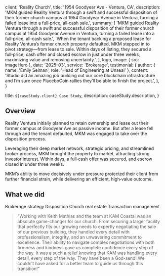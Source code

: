 
  client: 'Reality Church',
  title: '1954 Goodyear Ave - Ventura, CA',
  description:
    'MKM guided Reality Ventura through a swift and successful disposition of their former church campus at 1954 Goodyear Avenue in Ventura, turning a failed lease into a full‑price, all‑cash sale.',
  summary: [
   'MKM guided Reality Ventura through a swift and successful disposition of their former church campus at 1954 Goodyear Avenue in Ventura, turning a failed lease into a full‑price, all‑cash sale.',
    'When the tenant backing a proposed lease for Reality Ventura’s former church property defaulted, MKM stepped in to pivot strategy—from lease to sale. Within days of listing, they secured a full‑price, cash offer and closed escrow in just under three weeks, maximizing value and removing uncertainty.',
  ],
  logo,
  image: { src: imageHero },
  date: '2025-03',
  service: 'Brokerage',
  testimonial: {
    author: { name: 'Emily Selman', role: 'Head of Engineering at Unseal' },
    content:
      'Studio did an amazing job building out our core blockchain infrastructure and I’m sure once PlaceboCoin rallies they’ll be able to finish the project.',
  },
}

  title: `${caseStudy.client} Case Study`,
  description: caseStudy.description,
}


## Overview
Reality Ventura initially planned to retain ownership and lease out their former campus at Goodyear Ave as passive income. But after a lease fell through and the tenant defaulted, MKM was engaged to take over the disposition process. 

Leveraging their deep market network, strategic pricing, and streamlined broker process, MKM brought the property to market, attracting strong investor interest. Within days, a full‑cash offer was secured, and escrow closed in under three weeks. 

MKM’s ability to move decisively under pressure protected their client from further financial strain, while delivering an efficient, high‑value outcome.
## What we did

<TagList>
  <TagListItem>Brokerage strategy</TagListItem>
  <TagListItem>Disposition</TagListItem>
  <TagListItem>Church real estate</TagListItem>
  <TagListItem>Transaction management</TagListItem>
</TagList>

<Blockquote
  author={{ name: 'Dominic Balli', role: 'Pastor at Reality Church Ventura' }}
  image={{ src: imageDomBalli }}
>
"Working with Keith Mathias and the team at KAM Coastal was an absolute game-changer for our church. From securing a larger facility that perfectly fits our growing needs to expertly negotiating the sale of our previous building, they handled every detail with professionalism, integrity, and an unwavering commitment to excellence. Their ability to navigate complex negotiations with both firmness and kindness gave us complete confidence every step of the way. It was a such a relief knowing that KAM was handling every detail, every step of the way. They have been a God-send! We couldn’t have asked for a better team to guide us through this transition!"

</Blockquote>

<StatList>
  <StatListItem value="21 days" label="From listing to closing" />
  <StatListItem value="100%" label="Full-price offer" />
  <StatListItem value="1" label="Buyer walkthrough" />
  <StatListItem value="3 weeks" label="Escrow duration" />
</StatList>